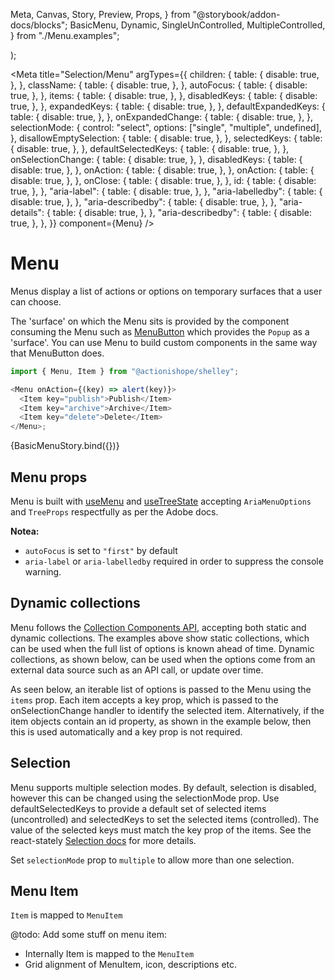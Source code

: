   Meta,
  Canvas,
  Story,
  Preview,
  Props,
} from "@storybook/addon-docs/blocks";
  BasicMenu,
  Dynamic,
  SingleUnControlled,
  MultipleControlled,
} from "./Menu.examples";

  <StoryCenteredInline>
    <BasicMenu {...args} />
  </StoryCenteredInline>
);

<Meta
  title="Selection/Menu"
  argTypes={{
    children: {
      table: {
        disable: true,
      },
    },
    className: {
      table: {
        disable: true,
      },
    },
    autoFocus: {
      table: {
        disable: true,
      },
    },
    items: {
      table: {
        disable: true,
      },
    },
    disabledKeys: {
      table: {
        disable: true,
      },
    },
    expandedKeys: {
      table: {
        disable: true,
      },
    },
    defaultExpandedKeys: {
      table: {
        disable: true,
      },
    },
    onExpandedChange: {
      table: {
        disable: true,
      },
    },
    selectionMode: {
      control: "select",
      options: ["single", "multiple", undefined],
    },
    disallowEmptySelection: {
      table: {
        disable: true,
      },
    },
    selectedKeys: {
      table: {
        disable: true,
      },
    },
    defaultSelectedKeys: {
      table: {
        disable: true,
      },
    },
    onSelectionChange: {
      table: {
        disable: true,
      },
    },
    disabledKeys: {
      table: {
        disable: true,
      },
    },
    onAction: {
      table: {
        disable: true,
      },
    },
    onAction: {
      table: {
        disable: true,
      },
    },
    onClose: {
      table: {
        disable: true,
      },
    },
    id: {
      table: {
        disable: true,
      },
    },
    "aria-label": {
      table: {
        disable: true,
      },
    },
    "aria-labelledby": {
      table: {
        disable: true,
      },
    },
    "aria-describedby": {
      table: {
        disable: true,
      },
    },
    "aria-details": {
      table: {
        disable: true,
      },
    },
    "aria-describedby": {
      table: {
        disable: true,
      },
    },
  }}
  component={Menu}
/>

# Menu

Menus display a list of actions or options on temporary surfaces that a user can choose.

The 'surface' on which the Menu sits is provided by the component consuming the Menu such as [MenuButton](?path=/docs/inputs-menubutton--a-basic-button) which provides the `Popup` as a 'surface'. You can use Menu to build custom components in the same way that MenuButton does.

```ts
import { Menu, Item } from "@actionishope/shelley";

<Menu onAction={(key) => alert(key)}>
  <Item key="publish">Publish</Item>
  <Item key="archive">Archive</Item>
  <Item key="delete">Delete</Item>
</Menu>;
```

<Preview>
  <Story name="a) Menu">{BasicMenuStory.bind({})}</Story>
</Preview>

## Menu props

Menu is built with [useMenu](https://react-spectrum.adobe.com/react-aria/useMenu.html) and [useTreeState](https://react-spectrum.adobe.com/react-stately/useTreeState.html) accepting `AriaMenuOptions` and `TreeProps` respectfully as per the Adobe docs.

<Props of={Menu} />

**Notea:**

- `autoFocus` is set to `"first"` by default
- `aria-label` or `aria-labelledby` required in order to suppress the console warning.

## Dynamic collections

Menu follows the [Collection Components API](https://react-spectrum.adobe.com/react-stately/collections.html), accepting both static and dynamic collections. The examples above show static collections, which can be used when the full list of options is known ahead of time. Dynamic collections, as shown below, can be used when the options come from an external data source such as an API call, or update over time.

As seen below, an iterable list of options is passed to the Menu using the `items` prop. Each item accepts a key prop, which is passed to the onSelectionChange handler to identify the selected item. Alternatively, if the item objects contain an id property, as shown in the example below, then this is used automatically and a key prop is not required.

<Preview>
  <Story name="b) Dynamic collections">
    <StoryCenteredInline>
      <Dynamic />
    </StoryCenteredInline>
  </Story>
</Preview>

## Selection

Menu supports multiple selection modes. By default, selection is disabled, however this can be changed using the selectionMode prop. Use defaultSelectedKeys to provide a default set of selected items (uncontrolled) and selectedKeys to set the selected items (controlled). The value of the selected keys must match the key prop of the items. See the react-stately [Selection docs](https://react-spectrum.adobe.com/react-stately/selection.html#selected-key-data-type) for more details.

<Preview>
  <Story name="c) Single selection">
    <StoryCenteredColumn>
      <SingleUnControlled />
    </StoryCenteredColumn>
  </Story>
</Preview>

Set `selectionMode` prop to `multiple` to allow more than one selection.

<Preview>
  <Story name="d) Multi selection">
    <StoryCenteredColumn>
      <MultipleControlled />
    </StoryCenteredColumn>
  </Story>
</Preview>

## Menu Item

`Item` is mapped to `MenuItem`

@todo: Add some stuff on menu item:

- Internally Item is mapped to the `MenuItem`
- Grid alignment of MenuItem, icon, descriptions etc.

